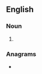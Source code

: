 ==English==

===Noun===
{{en-noun}}

# {{lb|en|geometry}} {{alt form|en|pyramidoid}}

===Anagrams===
* {{anagrams|en|a=adimopry|myriapod}}